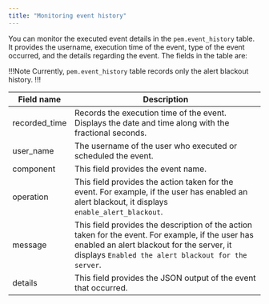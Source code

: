 ```yaml
---
title: "Monitoring event history"
---
```


You can monitor the executed event details in the `pem.event_history` table. It provides the username, execution time of the event, type of the event occurred, and the details regarding the event. The fields in the table are:

!!!Note
Currently, `pem.event_history` table records only the alert blackout history.
!!!

| Field name    | Description                                                                                                                                                                                            |
|---------------|--------------------------------------------------------------------------------------------------------------------------------------------------------------------------------------------------------|
| recorded_time | Records the execution time of the event. Displays the date and time along with the fractional seconds.                                                                                   |
| user_name     | The username of the user who executed or scheduled the event.                                                                                                                                  |
| component     | This field provides the event name.                                                                                                                                                                    |
| operation     | This field provides the action taken for the event. For example, if the user has enabled an alert blackout, it displays `enable_alert_blackout`.                                                       |
| message       | This field provides the description of the action taken for the event. For example, if the user has enabled an alert blackout for the server, it displays `Enabled the alert blackout for the server`. |
| details       | This field provides the JSON output of the event that occurred.                                                                                                                                        |
